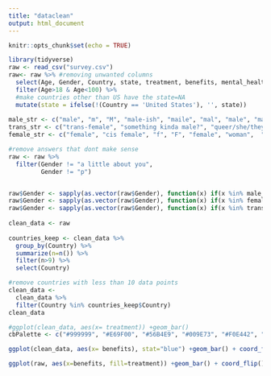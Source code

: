 ---
title: "dataclean"
output: html_document
---

```{r setup, include=TRUe}
knitr::opts_chunk$set(echo = TRUE)
```

```{R}
library(tidyverse)
raw <- read_csv("survey.csv")
raw<- raw %>% #removing unwanted columns
  select(Age, Gender, Country, state, treatment, benefits, mental_health_consequence, phys_health_interview, mental_vs_physical, obs_consequence) %>% #remove weird ages
  filter(Age>18 & Age<100) %>% 
  #make countries other than US have the state=NA
  mutate(state = ifelse(!(Country == 'United States'), '', state))
  
male_str <- c("male", "m", "M", "male-ish", "maile", "mal", "male", "male (cis)", "make", "male ", "man","msle", "mail", "malr","cis man", "guy (-ish) ^_^")
trans_str <- c("trans-female", "something kinda male?", "queer/she/they", "non-binary","nah", "all", "enby", "fluid", "genderqueer", "androgyne", "agender", "male leaning androgynous", "guy (-ish) ^_^", "trans woman", "neuter", "female (trans)", "queer", "ostensibly male, unsure what that really means" )
female_str <- c("female", "cis female", "f", "F", "female", "woman",  "femake", "female ","cis-female/femme", "female (cis)", "femail")

#remove answers that dont make sense
raw <- raw %>%
  filter(Gender != "a little about you",
         Gender != "p")


raw$Gender <- sapply(as.vector(raw$Gender), function(x) if(x %in% male_str) "Male" else x )
raw$Gender <- sapply(as.vector(raw$Gender), function(x) if(x %in% female_str) "Female" else x )
raw$Gender <- sapply(as.vector(raw$Gender), function(x) if(x %in% trans_str) "Trans" else x )
   
clean_data <- raw 
 
countries_keep <- clean_data %>%
  group_by(Country) %>%
  summarize(n=n()) %>%
  filter(n>9) %>%
  select(Country)

#remove countries with less than 10 data points
clean_data <-
  clean_data %>%
  filter(Country %in% countries_keep$Country)
clean_data

```
```{R}
#ggplot(clean_data, aes(x= treatment)) +geom_bar()
cbPalette <- c("#999999", "#E69F00", "#56B4E9", "#009E73", "#F0E442", "#0072B2", "#D55E00", "#CC79A7")

ggplot(clean_data, aes(x= benefits), stat="blue") +geom_bar() + coord_flip() 

ggplot(raw, aes(x=benefits, fill=treatment)) +geom_bar() + coord_flip()


```